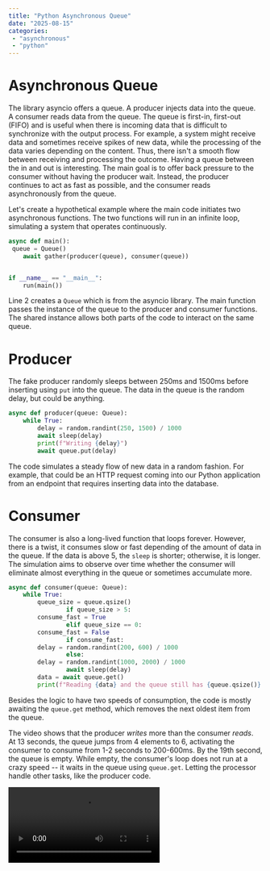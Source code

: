 ```yaml
---
title: "Python Asynchronous Queue"
date: "2025-08-15"
categories:
 - "asynchronous"
 - "python"
---
```


# Asynchronous Queue
The library asyncio offers a queue. A producer injects data into the queue. A consumer reads data from the queue. The queue is first-in, first-out (FIFO) and is useful when there is incoming data that is difficult to synchronize with the output process. For example, a system might receive data and sometimes receive spikes of new data, while the processing of the data varies depending on the content. Thus, there isn't a smooth flow between receiving and processing the outcome. Having a queue between the in and out is interesting. The main goal is to offer back pressure to the consumer without having the producer wait. Instead, the producer continues to act as fast as possible, and the consumer reads asynchronously from the queue.

Let's create a hypothetical example where the main code initiates two asynchronous functions. The two functions will run in an infinite loop, simulating a system that operates continuously.

```Python {2}
async def main():
 queue = Queue()
    await gather(producer(queue), consumer(queue))


if __name__ == "__main__":
    run(main())
```

Line 2 creates a `Queue` which is from the asyncio library. The main function passes the instance of the queue to the producer and consumer functions. The shared instance allows both parts of the code to interact on the same queue.

# Producer

The fake producer randomly sleeps between 250ms and 1500ms before inserting using `put` into the queue. The data in the queue is the random delay, but could be anything.

```Python 
async def producer(queue: Queue):
    while True:
        delay = random.randint(250, 1500) / 1000
        await sleep(delay)
        print(f"Writing {delay}")
        await queue.put(delay)
```

The code simulates a steady flow of new data in a random fashion. For example, that could be an HTTP request coming into our Python application from an endpoint that requires inserting data into the database.

# Consumer

The consumer is also a long-lived function that loops forever. However, there is a twist, it consumes slow or fast depending of the amount of data in the queue. If the data is above 5, the `sleep` is shorter; otherwise, it is longer. The simulation aims to observe over time whether the consumer will eliminate almost everything in the queue or sometimes accumulate more.

```Python
async def consumer(queue: Queue):
    while True:
        queue_size = queue.qsize()
                if queue_size > 5:
        consume_fast = True
                elif queue_size == 0:
        consume_fast = False
                if consume_fast:
        delay = random.randint(200, 600) / 1000
                else:
        delay = random.randint(1000, 2000) / 1000
                await sleep(delay)
        data = await queue.get()
        print(f"Reading {data} and the queue still has {queue.qsize()} elements")
```

Besides the logic to have two speeds of consumption, the code is mostly awaiting the `queue.get` method, which removes the next oldest item from the queue.

The video shows that the producer _writes_ more than the consumer _reads_. At 13 seconds, the queue jumps from 4 elements to 6, activating the consumer to consume from 1-2 seconds to 200-600ms. By the 19th second, the queue is empty. While empty, the consumer's loop does not run at a crazy speed -- it waits in the queue using `queue.get`. Letting the processor handle other tasks, like the producer code. 

<video src="/videos/blog/Python_Async_Queue1.mp4" controls/>

# Conclusion

Even with two infinite loops, the Python script continues to run smoothly. In the case that one function has nothing to work on, it doesn't block or consume any time, allowing other parts of the system to use the resources. The advantage of using a queue is to facilitate cross-communication between asynchronous functions safely. Adding and removing elements does not cause issues as the queue handles the locking mechanism of the queue, avoiding potential errors.

Source code available on [Github](https://github.com/MrDesjardins/python-async-exercises/blob/master/02-queue.py).